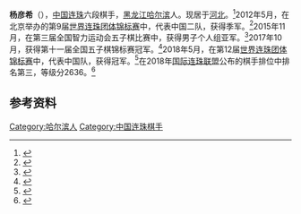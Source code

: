 '''杨彦希'''（{{bd|1982年|3月3日||}}），[[中国|中国]][[连珠|连珠]]六段棋手，[[黑龙江|黑龙江]][[哈尔滨|哈尔滨]]人。现居于[[河北|河北]]。<ref>{{Cite web|url=http://sports.sohu.com/20101005/n275433107.shtml|title=妙手杯五子棋女子赛结束 男子杨彦希艾显平争冠-搜狐体育|accessdate=2018-11-26|work=sports.sohu.com|archive-date=2020-08-07|archive-url=https://web.archive.org/web/20200807171844/https://sports.sohu.com/20101005/n275433107.shtml|dead-url=no}}</ref>2012年5月，在北京举办的第9届[[世界连珠锦标赛#世界连珠团体锦标赛|世界连珠团体锦标赛]]中，代表中国二队，获得季军。<ref>{{Cite web|url=http://sports.qq.com/a/20120508/000409.htm|title=五子棋国际团体赛落幕 中国一二队分获亚季军_体育_腾讯网|accessdate=2018-11-26|work=sports.qq.com|archive-date=2020-08-07|archive-url=https://web.archive.org/web/20200807171126/https://sports.qq.com/a/20120508/000409.htm|dead-url=no}}</ref>2015年11月，在第三届全国智力运动会五子棋比赛中，获得男子个人组亚军。<ref>{{Cite web|url=http://sports.sina.com.cn/go/2015-09-22/doc-ifxhytwr2275262.shtml|title=智运会五子棋男子个人祈观折桂 女子黄琼莹冠军_棋牌_新浪竞技风暴_新浪网|accessdate=2018-11-26|work=sports.sina.com.cn|archive-date=2020-08-07|archive-url=https://web.archive.org/web/20200807171619/http://sports.sina.com.cn/go/2015-09-22/doc-ifxhytwr2275262.shtml|dead-url=no}}</ref>2017年10月，获得第十一届全国五子棋锦标赛冠军。<ref>{{Cite web|url=http://sports.sina.com.cn/go/2017-10-04/doc-ifymmiwm4992744.shtml|title=2017年全国五子棋锦标赛收官 杨彦希男子组夺冠|accessdate=2018-11-26|work=sports.sina.com.cn|archive-date=2020-08-07|archive-url=https://web.archive.org/web/20200807171509/http://sports.sina.com.cn/go/2017-10-04/doc-ifymmiwm4992744.shtml|dead-url=no}}</ref>2018年5月，在第12届[[世界连珠锦标赛#世界连珠团体锦标赛|世界连珠团体锦标赛]]中，代表中国队，获得冠军。<ref>{{Cite web|url=http://www.sohu.com/a/230635739_509324|title=2018年世界五子棋团体锦标赛中国队登顶冠军宝座|accessdate=2018-11-26|date=2018-05-06|work=www.sohu.com|archive-date=2020-08-08|archive-url=https://web.archive.org/web/20200808111640/https://www.sohu.com/a/230635739_509324|dead-url=no}}</ref>在2018年[[国际连珠联盟|国际连珠联盟]]公布的棋手排位中排名第三，等级分2636。<ref>{{Cite web|url=http://renjuoffline.com/renju-rating/|title=Renju Rating List|accessdate=2018-11-26|work=renjuoffline.com|language=en|archive-date=2021-01-20|archive-url=https://web.archive.org/web/20210120220605/http://renjuoffline.com/renju-rating/|dead-url=no}}</ref>

==参考资料==
{{reflist}}

{{DEFAULTSORT:yang yanxi}}
[[Category:哈尔滨人|Category:哈尔滨人]]
[[Category:中国连珠棋手|Category:中国连珠棋手]]
{{china-bio-stub}}